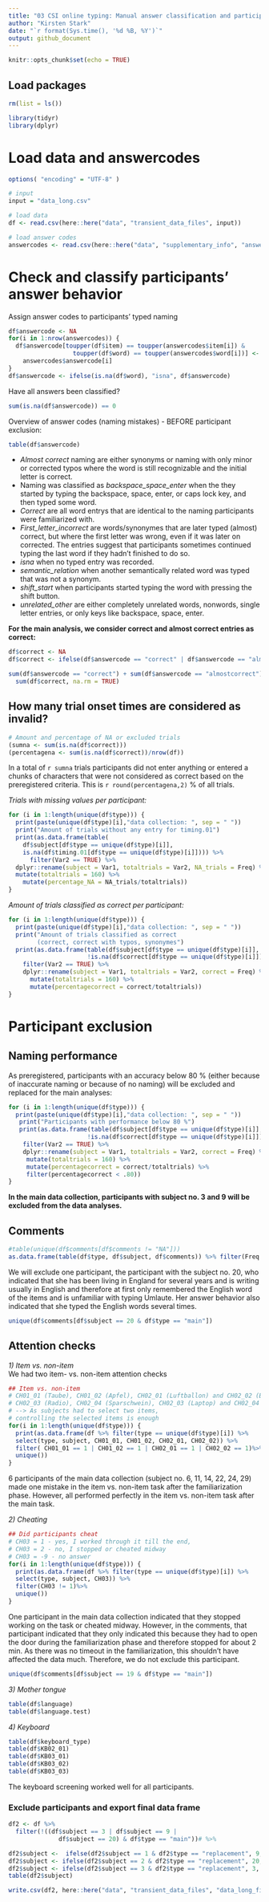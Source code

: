 ```yaml
---
title: "03 CSI online typing: Manual answer classification and participant exclusion"
author: "Kirsten Stark"
date: "`r format(Sys.time(), '%d %B, %Y')`"
output: github_document
---
```


```r
knitr::opts_chunk$set(echo = TRUE)
```

## Load packages

```r
rm(list = ls())

library(tidyr)
library(dplyr)
```


# Load data and answercodes

```r
options( "encoding" = "UTF-8" )

# input 
input = "data_long.csv"

# load data
df <- read.csv(here::here("data", "transient_data_files", input))

# load answer codes
answercodes <- read.csv(here::here("data", "supplementary_info", "answercodes.csv"),sep = ";")
```

# Check and classify participants' answer behavior
Assign answer codes to participants' typed naming

```r
df$answercode <- NA
for(i in 1:nrow(answercodes)) {
  df$answercode[toupper(df$item) == toupper(answercodes$item[i]) &
                  toupper(df$word) == toupper(answercodes$word[i])] <- 
    answercodes$answercode[i]
}
df$answercode <- ifelse(is.na(df$word), "isna", df$answercode)
```

Have all answers been classified? 

```r
sum(is.na(df$answercode)) == 0
```

Overview of answer codes (naming mistakes) - BEFORE participant exclusion:

```r
table(df$answercode)
```

- *Almost correct* naming are either synonyms or naming with only minor or corrected typos where the word is still recognizable and the initial letter is correct.  
- Naming was classified as *backspace_space_enter* when the they started by typing the backspace, space, enter, or caps lock key, and then typed some word.  
- *Correct* are all word entrys that are identical to the naming participants were familiarized with.  
- *First_letter_incorrect* are words/synonymes that are later typed (almost) correct, but where the first letter was wrong, even if it was later on corrected. The entries suggest that participants sometimes continued typing the last word if they hadn't finished to do so.  
- *isna* when no typed entry was recorded.  
- *semantic_relation* when another semantically related word was typed that was not a synonym.  
- *shift_start* when participants started typing the word with pressing the shift button. 
- *unrelated_other* are either completely unrelated words, nonwords, single letter entries, or only keys like backspace, space, enter.  
  
**For the main analysis, we consider correct and almost correct entries as correct:**

```r
df$correct <- NA
df$correct <- ifelse(df$answercode == "correct" | df$answercode == "almostcorrect", 1, NA)

sum(df$answercode == "correct") + sum(df$answercode == "almostcorrect") ==
  sum(df$correct, na.rm = TRUE)
```

## How many trial onset times are considered as invalid?

```r
# Amount and percentage of NA or excluded trials
(sumna <- sum(is.na(df$correct)))
(percentagena <- sum(is.na(df$correct))/nrow(df))
```

In a total of `r sumna` trials participants did not enter anything or entered a chunks of characters that were not considered as correct based on the preregistered criteria. This is `r round(percentagena,2)` % of all trials.   
  
*Trials with missing values per participant:*

```r
for (i in 1:length(unique(df$type))) {
  print(paste(unique(df$type)[i],"data collection: ", sep = " "))
  print("Amount of trials without any entry for timing.01")
  print(as.data.frame(table(
    df$subject[df$type == unique(df$type)[i]],
    is.na(df$timing.01[df$type == unique(df$type)[i]]))) %>% 
      filter(Var2 == TRUE) %>%
  dplyr::rename(subject = Var1, totaltrials = Var2, NA_trials = Freq) %>%
  mutate(totaltrials = 160) %>% 
    mutate(percentage_NA = NA_trials/totaltrials))
}
```

*Amount of trials classified as correct per participant:*

```r
for (i in 1:length(unique(df$type))) {
  print(paste(unique(df$type)[i],"data collection: ", sep = " "))  
  print("Amount of trials classified as correct 
        (correct, correct with typos, synonymes")
  print(as.data.frame(table(df$subject[df$type == unique(df$type)[i]],
                      !is.na(df$correct[df$type == unique(df$type)[i]]))) %>%
    filter(Var2 == TRUE) %>%
    dplyr::rename(subject = Var1, totaltrials = Var2, correct = Freq) %>%
      mutate(totaltrials = 160) %>% 
      mutate(percentagecorrect = correct/totaltrials))
}
```

# Participant exclusion
## Naming performance 

As preregistered, participants with an accuracy below 80 % (either because of inaccurate naming or because of no naming) will be excluded and replaced for the main analyses:

```r
for (i in 1:length(unique(df$type))) {
  print(paste(unique(df$type)[i],"data collection: ", sep = " "))  
   print("Participants with performance below 80 %")
   print(as.data.frame(table(df$subject[df$type == unique(df$type)[i]],
                      !is.na(df$correct[df$type == unique(df$type)[i]]))) %>%
    filter(Var2 == TRUE) %>%
    dplyr::rename(subject = Var1, totaltrials = Var2, correct = Freq) %>%
     mutate(totaltrials = 160) %>% 
     mutate(percentagecorrect = correct/totaltrials) %>%
     filter(percentagecorrect < .80))
}
```

**In the main data collection, participants with subject no. 3 and 9 will be excluded from the data analyses.**

## Comments

```r
#table(unique(df$comments[df$comments != "NA"]))
as.data.frame(table(df$type, df$subject, df$comments)) %>% filter(Freq != 0)
```

We will exclude one participant, the participant with the subject no. 20, who indicated that she has been living in England for several years and is writing usually in English and therefore at first only remembered the English word of the items and is unfamiliar with typing Umlaute. Her answer behavior also indicated that she typed the English words several times.

```r
unique(df$comments[df$subject == 20 & df$type == "main"])
```

## Attention checks
*1) Item vs. non-item*  
We had two item- vs. non-item attention checks

```r
## Item vs. non-item
# CH01_01 (Taube), CH01_02 (Apfel), CH02_01 (Luftballon) and CH02_02 (Biene) are items and 2 should appear in the dataframe,
# CH02_03 (Radio), CH02_04 (Sparschwein), CH02_03 (Laptop) and CH02_04 (Wattestäbchen) are non-items and 1 should appear in the dataframe
# --> As subjects had to select two items, 
# controlling the selected items is enough
for(i in 1:length(unique(df$type))) {
  print(as.data.frame(df %>% filter(type == unique(df$type)[i]) %>%
  select(type, subject, CH01_01, CH01_02, CH02_01, CH02_02)) %>% 
  filter( CH01_01 == 1 | CH01_02 == 1 | CH02_01 == 1 | CH02_02 == 1)%>%
  unique())
}

```

6 participants of the main data collection (subject no. 6, 11, 14, 22, 24, 29) made one mistake in the item vs. non-item task after the familiarization phase. However, all performed perfectly in the item vs. non-item task after the main task. 

*2) Cheating*

```r
## Did participants cheat
# CH03 = 1 - yes, I worked through it till the end,
# CH03 = 2 - no, I stopped or cheated midway
# CH03 = -9 - no answer
for(i in 1:length(unique(df$type))) {
  print(as.data.frame(df %>% filter(type == unique(df$type)[i]) %>%
  select(type, subject, CH03)) %>% 
  filter(CH03 != 1)%>%
  unique())
}
```

One participant in the main data collection indicated that they stopped working on the task or cheated midway. However, in the comments, that participant indicated that they only indicated this because they had to open the door during the familiarization phase and therefore stopped for about 2 min. As there was no timeout in the familiarization, this shouldn't have affected the data much. Therefore, we do not exclude this participant.

```r
unique(df$comments[df$subject == 19 & df$type == "main"])
```

*3) Mother tongue*

```r
table(df$language)
table(df$language.test)
```



*4) Keyboard*

```r
table(df$keyboard_type)
table(df$KB02_01)
table(df$KB03_01)
table(df$KB03_02)
table(df$KB03_03)
```

The keyboard screening worked well for all participants.

### Exclude participants and export final data frame

```r
df2 <- df %>% 
  filter(!((df$subject == 3 | df$subject == 9 | 
              df$subject == 20) & df$type == "main"))# %>% 

df2$subject <-  ifelse(df2$subject == 1 & df2$type == "replacement", 9, df2$subject)
df2$subject <- ifelse(df2$subject == 2 & df2$type == "replacement", 20, df2$subject)
df2$subject <- ifelse(df2$subject == 3 & df2$type == "replacement", 3, df2$subject)
table(df2$subject)

write.csv(df2, here::here("data", "transient_data_files", "data_long_final.csv"))
```

